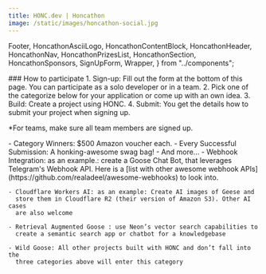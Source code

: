 ```yaml
---
title: HONC.dev | Honcathon
image: /static/images/honcathon-social.jpg
---
```


  Footer,
  HoncathonAsciiLogo,
  HoncathonContentBlock,
  HoncathonHeader,
  HoncathonNav,
  HoncathonPrizesList,
  HoncathonSection,
  HoncathonSponsors,
  SignUpForm,
  Wrapper,
} from "../components";

<HoncathonNav />

<HoncathonAsciiLogo />

<HoncathonHeader title="Let's get goosey!" />

<HoncerAscii />

<HoncathonHeader
  emoji="🗓️"
  preheader="Sign up today and get started with your HONC project. The deadline to submit your project is December 15th. We'll send you more information how to submit after registering."
  title="Submit before December 15 2024"
  subtitle="The Honcathon is a wild, fun online challenge where solo developers or teams come together to build and ship apps using (but not limited to) the HONC stack: Hono, Drizzle, Neon, Cloudflare, and Fiberplane. It’s the perfect place to let your creativity soar and ruffle a few feathers!"
/>

<HoncathonSection>
  <HoncathonHeader emoji="📍" title="virtual" />
  <HoncathonContentBlock>
  ### How to participate
  1. Sign-up: Fill out the form at the bottom of this page. You can participate
     as a solo developer or in a team.
  2. Pick one of the categorize below for your application or come up with an
     own idea.
  3. Build: Create a project using HONC.
  4. Submit: You get the details how to submit your project when signing up.

  \*For teams, make sure all team members are signed up.

  </HoncathonContentBlock>
</HoncathonSection>

<HoncathonSection>
  <HoncathonHeader emoji="🏆" title="Prizes" />

  <HoncathonPrizesList>
  - Category Winners: $500 Amazon voucher each.
  - Every Successful Submission: A honking-awesome swag bag!
  - And more...
  </HoncathonPrizesList>
</HoncathonSection>

<HoncathonSection>
  <HoncathonHeader
    emoji="🗂️"
    title="Categories"
    subtitle="Pick your favorite goose-approved category (or come up with an own idea, just make sure it uses HONC):"
  />

  <HoncathonContentBlock>
    - Webhook Integration: as an example.: create a Goose Chat Bot, that
      leverages Telegram's Webhook API. Here is a [list with other awesome
      webhook APIs](https://github.com/realadeel/awesome-webhooks) to look into.

    - Cloudflare Workers AI: as an example: Create AI images of Geese and
      store them in Cloudflare R2 (their version of Amazon S3). Other AI cases
      are also welcome

    - Retrieval Augmented Goose : use Neon’s vector search capabilities to
      create a semantic search app or chatbot for a knowledgebase

    - Wild Goose: All other projects built with HONC and don’t fall into the
      three categories above will enter this category

  </HoncathonContentBlock>
</HoncathonSection>

<HoncathonSection>
  <HoncathonHeader emoji="🏢" title="Sponsors" />
  <HoncathonSponsors />
</HoncathonSection>

<HoncathonSection>
  <HoncathonHeader emoji="📋" title="Sign up" />
  <SignUpForm />
</HoncathonSection>

<HoncathonHeader
  title="Get your goose on!"
  subtitle="We're so excited to see what you'll build with HONC! Let's build, have fun, and make the geese proud!"
/>

<Footer />
